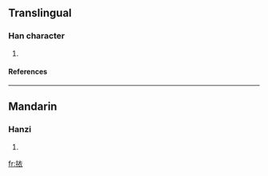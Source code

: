 ==Translingual==
===Han character===
{{Han char|rn=64|rad=手|as=06|sn=9|four=5003<sub>2</sub>|canj=手卜竹女 (QYHV)}}
# {{defn|Han|sort=手06}}
====References====
{{Han ref|kx=0431.080|dkj=12065|hdz=31875.040|uh=6314|ud=25364|bh=CEE2|bd=52962}}
----
==Mandarin==
===Hanzi===
{{cmn-hanzi|pin=[[lǚ]] ([[lü3]])|wg=lü<sup>3</sup>}}
# {{defn|Mandarin}}

[[fr:挔]]